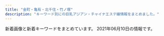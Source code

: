 ```yaml
---
title: "金町・亀有・北千住・竹ノ塚"
description: "キーワード別にの巨乳アジアン・チャイナエステ嬢情報をまとめました。"
---
```


新着画像と新着キーワードをまとめています。
2021年06月10日の情報です。

<DmmAffiliateIns />
<KeywordTable
  shops={
    [
    {
        "name": "\u5922\u306e\u5bb6",
        "station": "\u7af9\u30ce\u585a\u99c5\u6771\u53e3",
        "keywords": {
            "C": 10,
            "86": 1,
            "87": 1,
            "D": 2
        },
        "url": "http://kokoroan.jps.cm/",
        "img_links": [
            "http://kokoroan.jps.cm/images/room4.jpg",
            "http://kokoroan.jps.cm/images/staff_line.jpg",
            "http://kokoroan.jps.cm/images/end.jpg",
            "http://kokoroan.jps.cm/images/ser2.jpg",
            "http://kokoroan.jps.cm/images/girl-z2.jpg",
            "http://kokoroan.jps.cm/images/ser1.jpg",
            "http://kokoroan.jps.cm/photos/sites/31/2021/04/2021041913212572.jpg",
            "http://kokoroan.jps.cm/photos/sites/31/2021/03/2021032316410890.jpg",
            "http://kokoroan.jps.cm/images/room3.jpg",
            "http://kokoroan.jps.cm/images/mobile.jpg",
            "http://kokoroan.jps.cm/images/ser5.jpg",
            "http://kokoroan.jps.cm/images/ser4.jpg",
            "http://kokoroan.jps.cm/images/girl-z1.jpg",
            "http://kokoroan.jps.cm/images/room1.jpg",
            "http://kokoroan.jps.cm/images/ser3.jpg",
            "http://kokoroan.jps.cm/photos/sites/31/2021/03/2021032515024847.jpg",
            "http://kokoroan.jps.cm/images/room2.jpg",
            "http://kokoroan.jps.cm/images/top.jpg",
            "http://kokoroan.jps.cm/images/bj3.jpg",
            "http://kokoroan.jps.cm/images/mobile2.jpg",
            "http://kokoroan.jps.cm/photos/sites/31/2021/03/2021032515025450.jpg",
            "http://kokoroan.jps.cm/photos/sites/31/2021/04/2021041913212424.jpg",
            "http://kokoroan.jps.cm/images/service_line.jpg"
        ]
    },
    {
        "keywords": {
            "D": 6
        },
        "station": "JR\u91d1\u753a\u99c5\u5317\u53e3",
        "img_links": [
            "http://esthe-massage.pink/images/mobile1.jpg",
            "http://esthe-massage.pink/images/tb.png",
            "http://esthe-massage.pink/sp/images/cg1.jpg",
            "http://esthe-massage.pink/images/top.png",
            "http://esthe-massage.pink/images/news.jpg",
            "http://esthe-massage.pink/images/cg3.jpg",
            "http://esthe-massage.pink/sp/images/cg6.jpg",
            "http://esthe-massage.pink/sp/images/cg7.jpg",
            "http://esthe-massage.pink/sp/images/cg9.jpg",
            "http://esthe-massage.pink/images/cg1.jpg",
            "http://esthe-massage.pink/images/staff_tit.jpg",
            "http://esthe-massage.pink/images/cg6.jpg",
            "http://esthe-massage.pink/sp/images/cg3.jpg",
            "http://esthe-massage.pink/images/tb1.png",
            "http://esthe-massage.pink/images/pick.jpg",
            "http://esthe-massage.pink/sp/images/tel.png",
            "http://esthe-massage.pink/images/cg7.jpg",
            "http://esthe-massage.pink/images/mobile.jpg",
            "http://esthe-massage.pink/images/line.jpg",
            "http://esthe-massage.pink/images/staff_s.jpg",
            "http://esthe-massage.pink/sp/images/cg2.jpg",
            "http://esthe-massage.pink/images/compaign.jpg",
            "http://esthe-massage.pink/sp/images/top-img01.png",
            "http://esthe-massage.pink/images/cg2.jpg",
            "http://esthe-massage.pink/images/end3.png",
            "http://esthe-massage.pink/images/aboutus.jpg",
            "http://esthe-massage.pink/sp/images/telb.png",
            "http://esthe-massage.pink/images/bb.png",
            "http://esthe-massage.pink/sp/images/teline.png",
            "http://esthe-massage.pink/images/line2.jpg",
            "http://esthe-massage.pink/images/newface.jpg",
            "http://esthe-massage.pink/images/cg9.jpg"
        ],
        "name": "\u96c5",
        "url": "http://esthe-massage.pink/"
    },
    {
        "keywords": {
            "D": 3,
            "89": 1,
            "90": 5,
            "84": 1,
            "C": 3,
            "91": 1,
            "85": 2,
            "E": 1
        },
        "station": "JR\u91d1\u753a\u99c5\u5317\u53e3",
        "img_links": [
            "http://spring.est888.com/css/staff/staff0005-b.png",
            "http://spring.est888.com/css/staff/staff004-b.png",
            "http://spring.est888.com/css/tel.png",
            "http://spring.est888.com/css/nav/nav-003.png",
            "http://spring.est888.com/css/staff/staff012-a.png",
            "http://spring.est888.com/css/staff/staff14.png",
            "http://spring.est888.com/css/nav/nav-002.png",
            "http://spring.est888.com/css/staff/staff0005-a.png",
            "http://spring.est888.com/css/staff/staff0010-b.png",
            "http://spring.est888.com/css/staff/staff004-a.png",
            "http://spring.est888.com/css/nav/nav-001.png",
            "http://spring.est888.com/css/staff/staff010-a.png",
            "http://spring.est888.com/css/staff/staff010.png",
            "http://spring.est888.com/css/staff/staff14-b.png",
            "http://spring.est888.com/css/staff/staff004.png",
            "http://spring.est888.com/css/staff/staff13.png",
            "http://spring.est888.com/css/nav/nav-005.png",
            "http://spring.est888.com/css/nav/nav-006.png",
            "http://spring.est888.com/css/staff/staff001.png",
            "http://spring.est888.com/css/staff/staff16.png",
            "http://spring.est888.com/css/staff/staff001-a.png",
            "http://spring.est888.com/css/staff/staff012.png",
            "http://spring.est888.com/css/staff/staff13-a.png",
            "http://spring.est888.com/css/staff/staff11-a.png",
            "http://spring.est888.com/css/staff/staff001-b.png",
            "http://spring.est888.com/css/staff/staff17.png",
            "http://spring.est888.com/css/top001.png",
            "http://spring.est888.com/css/nav/nav-004.png",
            "http://spring.est888.com/css/staff/staff0005.png",
            "http://spring.est888.com/css/staff/staff17-a.png",
            "http://spring.est888.com/css/staff/staff16-a.png",
            "http://spring.est888.com/css/staff/staff14-a.png",
            "http://spring.est888.com/css/staff/staff012-b.png",
            "http://spring.est888.com/css/top0000000003.jpg",
            "http://spring.est888.com/css/staff/staff17-b.png",
            "http://spring.est888.com/css/staff/staff16-b.png",
            "http://spring.est888.com/css/staff/staff11.png",
            "http://spring.est888.com/css/staff/staff11-b.png"
        ],
        "url": "http://spring.est888.com/",
        "name": "Spring \uff5e\u30b9\u30d7\u30ea\u30f3\u30b0\uff5e"
    },
    {
        "keywords": {},
        "img_links": [],
        "url": "https://s-esthe.biz/",
        "name": "\u3057\u3093\u3061\u3083\u3093",
        "station": "\u5343\u4f4f\u5927\u6a4b\u99c5"
    },
    {
        "url": "https://renren.tyo.cm/",
        "keywords": {
            "85": 2,
            "86": 1,
            "83": 1,
            "D": 3,
            "88": 3,
            "F": 1,
            "C": 1,
            "E": 2
        },
        "img_links": [
            "https://renren.tyo.cm/images/link_nav03.jpg",
            "https://renren.tyo.cm/images/acc4.jpg",
            "https://renren.tyo.cm/photos/sites/41/2021/05/2021052004154256.jpg",
            "https://renren.tyo.cm/images/tit_new.png",
            "https://renren.tyo.cm/images/sp_top.png",
            "https://renren.tyo.cm/images/acc1.jpg",
            "https://renren.tyo.cm/images/link_nav06.jpg",
            "https://renren.tyo.cm/photos/sites/41/2021/05/2021052004155091.jpg",
            "https://renren.tyo.cm/photos/sites/41/2021/05/202105200415347.jpg",
            "https://renren.tyo.cm/images/link_nav02.jpg",
            "https://renren.tyo.cm/photos/sites/41/2021/05/2021052004154611.jpg",
            "https://renren.tyo.cm/photos/sites/41/2021/05/2021052004153875.jpg",
            "https://renren.tyo.cm/photos/sites/41/2021/05/2021052004155822.jpg",
            "https://renren.tyo.cm/photos/sites/41/2021/05/2021052004155498.jpg",
            "https://renren.tyo.cm/images/link_nav04.jpg",
            "https://renren.tyo.cm/images/acc2.jpg",
            "https://renren.tyo.cm/images/acc3.jpg",
            "https://renren.tyo.cm/images/top.png",
            "https://renren.tyo.cm/images/staff02.png",
            "https://renren.tyo.cm/images/acc6.jpg",
            "https://renren.tyo.cm/images/tit_pick.png",
            "https://renren.tyo.cm/images/end.png",
            "https://renren.tyo.cm/images/tit_link.png",
            "https://renren.tyo.cm/images/link_nav05.jpg",
            "https://renren.tyo.cm/images/acc5.jpg",
            "https://renren.tyo.cm/images/link_nav01.jpg",
            "https://renren.tyo.cm/images/side_tel.jpg",
            "https://renren.tyo.cm/images/staff01.png",
            "https://renren.tyo.cm/images/side_mobile.jpg"
        ],
        "station": "JR\u4e80\u6709\u99c5\u5357\u53e3",
        "name": "Aroma RenRen"
    },
    {
        "url": "https://besteste.com/",
        "station": "JR\u4e80\u6709\u99c5\u5317\u53e3",
        "img_links": [
            "https://besteste.com/staffPhoto/s20210427121106.jpg",
            "https://besteste.com/staffPhoto/b20210427120848.jpg",
            "https://besteste.com/staffPhoto/b20210206174200.jpg",
            "https://besteste.com/staffPhoto/b20201104202509.jpg",
            "https://besteste.com/images/slider1/03.jpg",
            "https://besteste.com/staffPhoto/s20210427121331.jpg",
            "https://besteste.com/staffPhoto/s20210427121000.jpg",
            "https://besteste.com/staffPhoto/s20201104202509.jpg",
            "https://besteste.com/staffPhoto/b20201104202235.jpg",
            "https://besteste.com/staffPhoto/b20210427121106.jpg",
            "https://besteste.com/images/mobile.jpg",
            "https://besteste.com/staffPhoto/b20210427121216.jpg",
            "https://besteste.com/js/sliderLine/slide_prev.png",
            "https://besteste.com/staffPhoto/b20210427121331.jpg",
            "https://besteste.com/staffPhoto/b20201104202356.jpg",
            "https://besteste.com/staffPhoto/b20201104201732.jpg",
            "https://besteste.com/staffPhoto/b20201223163111.jpg",
            "https://besteste.com/staffPhoto/s20201104202122.jpg",
            "https://besteste.com/staffPhoto/s20210427121216.jpg",
            "https://besteste.com/staffPhoto/b20201104202024.jpg",
            "https://besteste.com/staffPhoto/b20210206174033.jpg",
            "https://besteste.com/staffPhoto/b20210206174451.jpg",
            "https://besteste.com/staffPhoto/b20210206174329.jpg",
            "https://besteste.com/staffPhoto/s20210206174033.jpg",
            "https://besteste.com/staffPhoto/s20201104202235.jpg",
            "https://besteste.com/staffPhoto/b20210427121000.jpg",
            "https://besteste.com/staffPhoto/b20201104202637.jpg",
            "https://besteste.com/staffPhoto/s20201104202024.jpg",
            "https://besteste.com/staffPhoto/s20201104202637.jpg",
            "https://besteste.com/staffPhoto/b20210206174605.jpg",
            "https://besteste.com/staffPhoto/s20201104201732.jpg",
            "https://besteste.com/staffPhoto/s20210427120848.jpg",
            "https://besteste.com/staffPhoto/b20201104202740.jpg",
            "https://besteste.com/staffPhoto/s20201104202740.jpg",
            "https://besteste.com/staffPhoto/s20201104202356.jpg",
            "https://besteste.com/js/sliderLine/slide_next.png",
            "https://besteste.com/staffPhoto/s20201223163111.jpg",
            "https://besteste.com/images/returnBtn.png",
            "https://besteste.com/staffPhoto/b20201104202122.jpg",
            "https://besteste.com/images/slider1/01.jpg"
        ],
        "keywords": {
            "E": 2,
            "C": 1,
            "85": 2,
            "86": 1,
            "D": 2
        },
        "name": "\u685c"
    },
    {
        "url": "http://iris.este.work/",
        "img_links": [
            "http://iris.este.work/staff_t.jpg",
            "http://iris.este.work/2/uploadimg/1615527059.jpeg",
            "http://iris.este.work/2/uploadimg/1591787978.jpg",
            "http://iris.este.work/2/uploadimg/1597642441.jpeg",
            "http://iris.este.work/int1.png",
            "http://iris.este.work/sys1.jpg",
            "http://iris.este.work/2/uploadimg/1597806778.jpg",
            "http://iris.este.work/head.jpg",
            "http://iris.este.work/2/uploadimg/1610606666.jpg",
            "http://iris.este.work/2/uploadimg/1587527512.jpg",
            "http://iris.este.work/2/uploadimg/1610606533.jpg",
            "http://iris.este.work/2/uploadimg/1607661251.jpg",
            "http://iris.este.work/news.jpg",
            "http://iris.este.work/sys2.jpg",
            "http://iris.este.work/s1.png",
            "http://iris.este.work/2/uploadimg/1587527299.jpg",
            "http://iris.este.work/2/uploadimg/1604372331.jpg"
        ],
        "name": "IRIS \uff5e\u30a2\u30a4\u30ea\u30b9\uff5e",
        "station": "JR\u5317\u5343\u4f4f\u99c5\u6771\u53e3",
        "keywords": {
            "86": 3,
            "84": 1,
            "87": 1,
            "83": 1,
            "C": 2,
            "D": 4,
            "90": 1,
            "85": 3,
            "E": 2
        }
    },
    {
        "img_links": [
            "http://e-luxury.work/images/sys.jpg",
            "http://e-luxury.work/images/head.jpg",
            "http://e-luxury.work/images/2.jpg",
            "http://e-luxury.work/img/momoka1.jpg",
            "http://e-luxury.work/images/6.jpg",
            "http://e-luxury.work/images/b1.jpg",
            "http://e-luxury.work/img/mina1.jpg",
            "http://e-luxury.work/img/eri1.jpg",
            "http://e-luxury.work/images/interior_t.jpg",
            "http://e-luxury.work/images/3.jpg",
            "http://e-luxury.work/images/4.jpg",
            "http://e-luxury.work/images/ta.jpg",
            "http://e-luxury.work/images/5.jpg",
            "http://e-luxury.work/img/kayo1.jpg",
            "http://e-luxury.work/img/yuki1.jpg",
            "http://e-luxury.work/img/kayo2.jpg",
            "http://e-luxury.work/images/tel.jpg",
            "http://e-luxury.work/images/int1.jpg",
            "http://e-luxury.work/img/minami1.jpg",
            "http://e-luxury.work/images/news.jpg",
            "http://e-luxury.work/images/staff_t.jpg",
            "http://e-luxury.work/images/tt.jpg",
            "http://e-luxury.work/images/mobile.jpg",
            "http://e-luxury.work/images/1.jpg",
            "http://e-luxury.work/img/mimi1.jpg",
            "http://e-luxury.work/images/int2.jpg",
            "http://e-luxury.work/images/7.jpg"
        ],
        "station": "\u7dbe\u702c\u99c5\u897f\u53e3",
        "name": "Angel",
        "url": "http://e-luxury.work/",
        "keywords": {}
    },
    {
        "url": "http://esthe-aroma.biz/",
        "keywords": {
            "D": 18,
            "88": 4,
            "86": 14
        },
        "name": "Sakura",
        "station": "JR\u91d1\u753a\u99c5\u5317\u53e3",
        "img_links": [
            "http://esthe-aroma.biz/img/cg07.jpg",
            "http://esthe-aroma.biz/img/cg05.jpg",
            "http://esthe-aroma.biz/img/top.jpg",
            "http://esthe-aroma.biz/img/m02.jpg",
            "http://esthe-aroma.biz/img/cg02.jpg",
            "http://esthe-aroma.biz/img/ff.jpg",
            "http://esthe-aroma.biz/img/acct.jpg",
            "http://esthe-aroma.biz/img/m04.jpg",
            "http://esthe-aroma.biz/img/tr02.jpg",
            "http://esthe-aroma.biz/img/cg09.jpg",
            "http://esthe-aroma.biz/img/m03.jpg",
            "http://esthe-aroma.biz/img/syst.jpg",
            "http://esthe-aroma.biz/img/cg03.jpg",
            "http://esthe-aroma.biz/img/tr01.jpg",
            "http://esthe-aroma.biz/img/m03a.jpg",
            "http://esthe-aroma.biz/img/m05.jpg",
            "http://esthe-aroma.biz/img/m06.jpg",
            "http://esthe-aroma.biz/img/m05a.jpg",
            "http://esthe-aroma.biz/img/stal.jpg",
            "http://esthe-aroma.biz/img/cg021.jpg",
            "http://esthe-aroma.biz/img/m01.jpg",
            "http://esthe-aroma.biz/img/cg04.jpg",
            "http://esthe-aroma.biz/img/cg01.jpg",
            "http://esthe-aroma.biz/img/fla03.jpg",
            "http://esthe-aroma.biz/img/cg101.jpg",
            "http://esthe-aroma.biz/img/cg10.jpg",
            "http://esthe-aroma.biz/img/m01a.jpg",
            "http://esthe-aroma.biz/img/fla02.jpg",
            "http://esthe-aroma.biz/img/cg011.jpg",
            "http://esthe-aroma.biz/img/cg041.jpg",
            "http://esthe-aroma.biz/img/cg06.jpg",
            "http://esthe-aroma.biz/img/m02a.jpg",
            "http://esthe-aroma.biz/img/fla01.jpg",
            "http://esthe-aroma.biz/img/no.png"
        ]
    },
    {
        "keywords": {},
        "station": "JR\u4e80\u6709\u99c5\u5317\u53e3",
        "img_links": [],
        "url": "https://white.tyo.cm/",
        "name": "W\u30fb\u30db\u30ef\u30a4\u30c8"
    },
    {
        "img_links": [
            "http://youfirstesthe.com/images/top/news.png",
            "http://youfirstesthe.com/upload/girl/img03/img1_0014.jpg",
            "http://youfirstesthe.com/images/top/list_btn.png",
            "http://youfirstesthe.com/upload/girl/img03/img1_0026.jpg",
            "http://youfirstesthe.com/upload/board/img_1600470945.jpg",
            "http://youfirstesthe.com/upload/board/img_1558501433.jpg",
            "http://youfirstesthe.com/upload/girl/img03/img1_0015.jpg",
            "http://youfirstesthe.com/upload/girl/img02/img1_0015.jpg",
            "http://youfirstesthe.com/upload/girl/img03/img2_0014.jpg",
            "http://youfirstesthe.com/images/top/ranking01.png",
            "http://youfirstesthe.com/images/top/pickup_box.png",
            "http://youfirstesthe.com/upload/girl/img02/img1_0026.jpg",
            "http://youfirstesthe.com/upload/girl/img02/img1_0008.jpg",
            "http://youfirstesthe.com/upload/girl/img03/img2_0019.jpg",
            "http://youfirstesthe.com/upload/girl/img03/img2_0003.jpg",
            "http://youfirstesthe.com/images/top/ranking03.png",
            "http://youfirstesthe.com/upload/girl/img02/img1_0028.jpg",
            "http://youfirstesthe.com/upload/girl/img03/img2_0029.jpg",
            "http://youfirstesthe.com/upload/girl/img03/img1_0004.jpg",
            "http://youfirstesthe.com/upload/girl/img03/img3_0003.jpg",
            "http://youfirstesthe.com/upload/girl/img03/img4_0008.jpg",
            "http://youfirstesthe.com/upload/girl/img03/img3_0020.jpg",
            "http://youfirstesthe.com/upload/girl/img03/img2_0016.jpg",
            "http://youfirstesthe.com/upload/girl/img02/img1_0003.jpg",
            "http://youfirstesthe.com/upload/girl/img02/img1_0007.jpg",
            "http://youfirstesthe.com/upload/girl/img03/img3_0007.jpg",
            "http://youfirstesthe.com/upload/girl/img03/img1_0029.jpg",
            "http://youfirstesthe.com/upload/board/img_1616074473.jpg",
            "http://youfirstesthe.com/upload/girl/img02/img1_0019.jpg",
            "http://youfirstesthe.com/upload/girl/img03/img2_0007.jpg",
            "http://youfirstesthe.com/upload/girl/img03/img4_0007.jpg",
            "http://youfirstesthe.com/upload/girl/img02/img1_0020.jpg",
            "http://youfirstesthe.com/images/top/ranking02.png",
            "http://youfirstesthe.com/upload/girl/img02/img1_0021.jpg",
            "http://youfirstesthe.com/upload/girl/img03/img2_0020.jpg",
            "http://youfirstesthe.com/upload/girl/img03/img1_0021.jpg",
            "http://youfirstesthe.com/upload/girl/img02/img1_0004.jpg",
            "http://youfirstesthe.com/images/common/tel.png",
            "http://youfirstesthe.com/upload/girl/img03/img1_0008.jpg",
            "http://youfirstesthe.com/upload/board/img_1601452249.jpg",
            "http://youfirstesthe.com/images/common/main_txt_corona.jpg",
            "http://youfirstesthe.com/upload/board/img_1616074420.jpg",
            "http://youfirstesthe.com/upload/girl/img02/img1_0027.jpg",
            "http://youfirstesthe.com/upload/girl/img02/img1_0016.jpg",
            "http://youfirstesthe.com/upload/girl/img03/img2_0028.jpg",
            "http://youfirstesthe.com/upload/girl/img02/img1_0014.jpg",
            "http://youfirstesthe.com/upload/girl/img03/img1_0003.jpg",
            "http://youfirstesthe.com/upload/girl/img03/img1_0020.jpg",
            "http://youfirstesthe.com/upload/girl/img03/img1_0028.jpg",
            "http://youfirstesthe.com/upload/girl/img03/img3_0008.jpg",
            "http://youfirstesthe.com/upload/girl/img03/img1_0016.jpg",
            "http://youfirstesthe.com/upload/girl/img03/img1_0027.jpg",
            "http://youfirstesthe.com/upload/girl/img03/img1_0019.jpg",
            "http://youfirstesthe.com/upload/girl/img03/img1_0007.jpg",
            "http://youfirstesthe.com/upload/girl/img03/img5_0008.jpg",
            "http://youfirstesthe.com/upload/girl/img02/img1_0029.jpg",
            "http://youfirstesthe.com/upload/board/img_1555924960.jpg",
            "http://youfirstesthe.com/upload/girl/img03/img2_0008.jpg"
        ],
        "keywords": {
            "\u30bb\u30af\u30b7\u30fc": 5,
            "G": 5
        },
        "url": "http://youfirstesthe.com/",
        "name": "You First*\u30e6\u30fc\u30d5\u30a1\u30fc\u30b9\u30c8",
        "station": "\u7dbe\u702c\u99c5\u6771\u53e3"
    },
    {
        "station": "JR\u4e80\u6709\u99c5\u5317\u53e3",
        "url": "http://massage-esthe.red/",
        "name": "BODY RESORT",
        "keywords": {
            "D": 20,
            "C": 2,
            "86": 32
        },
        "img_links": [
            "http://massage-esthe.red/images/qr.jpg",
            "http://massage-esthe.red/images/an_6_02.jpg",
            "http://massage-esthe.red/images/index-2.jpg",
            "http://massage-esthe.red/images/an_6_01.jpg",
            "http://massage-esthe.red/images/staff_images/sta4.jpg",
            "http://massage-esthe.red/images/staff_images/sta5.jpg",
            "http://massage-esthe.red/images/slider/slide4s.png",
            "http://massage-esthe.red/images/r6.jpg",
            "http://massage-esthe.red/images/staff_images/sta1.jpg",
            "http://massage-esthe.red/images/an_1_02.jpg",
            "http://massage-esthe.red/images/fbb.jpg",
            "http://massage-esthe.red/images/staff_images/st6.jpg",
            "http://massage-esthe.red/images/an_3_01.jpg",
            "http://massage-esthe.red/images/line.jpg",
            "http://massage-esthe.red/images/staff_images/sta7.jpg",
            "http://massage-esthe.red/images/r2.jpg",
            "http://massage-esthe.red/images/r4.jpg",
            "http://massage-esthe.red/images/slider/slide5.png",
            "http://massage-esthe.red/images/e.jpg",
            "http://massage-esthe.red/images/staff_images/st9.jpg",
            "http://massage-esthe.red/images/staff_images/sta2.jpg",
            "http://massage-esthe.red/images/slider/slide3s.png",
            "http://massage-esthe.red/images/staff_images/st4.jpg",
            "http://massage-esthe.red/images/an_4_01.jpg",
            "http://massage-esthe.red/images/staff_images/st7.jpg",
            "http://massage-esthe.red/images/slider/slide1.png",
            "http://massage-esthe.red/images/staff_images/st5.jpg",
            "http://massage-esthe.red/images/staff_images/st2.jpg",
            "http://massage-esthe.red/images/staff_images/sta3.jpg",
            "http://massage-esthe.red/images/an_2_02.jpg",
            "http://massage-esthe.red/images/slider/slide4.png",
            "http://massage-esthe.red/images/staff_images/st1.jpg",
            "http://massage-esthe.red/images/index-1.jpg",
            "http://massage-esthe.red/images/an_5_02.jpg",
            "http://massage-esthe.red/images/slider/slide3.png",
            "http://massage-esthe.red/images/r7.jpg",
            "http://massage-esthe.red/images/r3.jpg",
            "http://massage-esthe.red/images/staff_images/st3.jpg",
            "http://massage-esthe.red/images/r5.jpg",
            "http://massage-esthe.red/images/an_1_01.jpg",
            "http://massage-esthe.red/images/an_2_01.jpg",
            "http://massage-esthe.red/images/staff_images/sta6.jpg",
            "http://massage-esthe.red/images/staff_images/sta9.jpg",
            "http://massage-esthe.red/images/an_4_02.jpg",
            "http://massage-esthe.red/images/slider/slide5s.png",
            "http://massage-esthe.red/images/slider/slide2s.png",
            "http://massage-esthe.red/images/an_3_02.jpg",
            "http://massage-esthe.red/images/no.png",
            "http://massage-esthe.red/images/an_5_01.jpg",
            "http://massage-esthe.red/images/slider/slide2.png",
            "http://massage-esthe.red/images/slider/slide1s.png",
            "http://massage-esthe.red/images/line1.jpg",
            "http://massage-esthe.red/images/staff_images/sl.png"
        ]
    },
    {
        "station": "JR\u91d1\u753a\u99c5\u5317\u53e3",
        "img_links": [
            "https://lush.jpn.vin/images/room1.jpg",
            "https://lush.jpn.vin/photos/sites/6/2020/12/202012140206371.jpg",
            "https://lush.jpn.vin/images/tit_staff.jpg",
            "https://lush.jpn.vin/images/bg_comend.jpg",
            "https://lush.jpn.vin/images/border-bottom.png",
            "https://lush.jpn.vin/images/rb.png",
            "https://lush.jpn.vin/images/tit_news.png",
            "https://lush.jpn.vin/photos/sites/6/2021/05/202105260132415.jpg",
            "https://lush.jpn.vin/images/lb.png",
            "https://lush.jpn.vin/photos/sites/6/2021/01/2021012905303514.jpg",
            "https://lush.jpn.vin/images/side_mobile.png",
            "https://lush.jpn.vin/photos/sites/6/2021/01/2021011906135643.jpg",
            "https://lush.jpn.vin/photos/sites/6/2020/12/2020121402072787.jpg",
            "https://lush.jpn.vin/images/girl.png",
            "https://lush.jpn.vin/images/tit_pick.jpg",
            "https://lush.jpn.vin/images/room2.jpg",
            "https://lush.jpn.vin/photos/sites/6/2020/12/2020121402082025.jpg",
            "https://lush.jpn.vin/photos/sites/6/2020/12/2020121402091934.jpg",
            "https://lush.jpn.vin/images/top.png",
            "https://lush.jpn.vin/images/room3.jpg",
            "https://lush.jpn.vin/images/room4.jpg",
            "https://lush.jpn.vin/images/end.jpg",
            "https://lush.jpn.vin/photos/sites/6/2021/02/2021021804400223.jpg"
        ],
        "name": "\u30e9\u30c3\u30b7\u30e5",
        "url": "https://lush.jpn.vin/",
        "keywords": {
            "86": 24,
            "C": 14,
            "85": 8,
            "88": 8,
            "89": 8,
            "D": 32,
            "87": 8,
            "90": 8
        }
    },
    {
        "name": "\u30e9\u30c3\u30ad\u30fc\u30b9\u30bf\u30fc",
        "station": "JR\u4e80\u6709\u99c5\u5317\u53e3",
        "keywords": {
            "86": 4,
            "C": 13,
            "87": 8,
            "D": 12
        },
        "img_links": [
            "http://www.luckystar.esturl.com/files/001-03.jpg",
            "http://www.luckystar.esturl.com/files/007.jpg",
            "http://www.luckystar.esturl.com/img/btn_blog.png",
            "http://www.luckystar.esturl.com/img/tel.png",
            "http://www.luckystar.esturl.com/img/pickup.jpg",
            "http://www.luckystar.esturl.com/files/002.jpg",
            "http://www.luckystar.esturl.com/files/003.jpg",
            "http://www.luckystar.esturl.com/files/006-03.jpg",
            "http://www.luckystar.esturl.com/files/005-03.jpg",
            "http://www.luckystar.esturl.com/img/goback.jpg",
            "http://www.luckystar.esturl.com/files/007-02.jpg",
            "http://www.luckystar.esturl.com/files/006-02.jpg",
            "http://www.luckystar.esturl.com/files/006.jpg",
            "http://www.luckystar.esturl.com/files/002-02.jpg",
            "http://www.luckystar.esturl.com/files/001-02.jpg",
            "http://www.luckystar.esturl.com/images/slider/2.jpg",
            "http://www.luckystar.esturl.com/files/005-02.jpg",
            "http://www.luckystar.esturl.com/files/003-02.jpg",
            "http://www.luckystar.esturl.com/img/ttl_news.png",
            "http://www.luckystar.esturl.com/files/002-03.jpg",
            "http://www.luckystar.esturl.com/images/slider/1.jpg",
            "http://www.luckystar.esturl.com/images/slider/3.jpg",
            "http://www.luckystar.esturl.com/files/001.jpg",
            "http://www.luckystar.esturl.com/img/ttl_info.png",
            "http://www.luckystar.esturl.com/files/007-03.jpg",
            "http://www.luckystar.esturl.com/files/005.jpg",
            "http://www.luckystar.esturl.com/files/003-03.jpg"
        ],
        "url": "http://www.luckystar.esturl.com/"
    },
    {
        "keywords": {
            "87": 3,
            "86": 3
        },
        "station": "\u7af9\u30ce\u585a\u99c5\u6771\u53e3",
        "name": "\u5927\u5bb6\u65cf",
        "url": "http://esthe-aroma.xyz/",
        "img_links": [
            "http://esthe-aroma.xyz/images/cg01.jpg",
            "http://esthe-aroma.xyz/images/home_002.png",
            "http://esthe-aroma.xyz/images/esthe1.jpg",
            "http://esthe-aroma.xyz/images/cg02.jpg",
            "http://esthe-aroma.xyz/images/esthe3.jpg",
            "http://esthe-aroma.xyz/images/acc.jpg",
            "http://esthe-aroma.xyz/images/main1.jpg",
            "http://esthe-aroma.xyz/images/clear.png",
            "http://esthe-aroma.xyz/images/main-sp.jpg",
            "http://esthe-aroma.xyz/images/acc1.jpg",
            "http://esthe-aroma.xyz/images/info.png",
            "http://esthe-aroma.xyz/images/friend.png",
            "http://esthe-aroma.xyz/images/gallery.png",
            "http://esthe-aroma.xyz/images/staff.png",
            "http://esthe-aroma.xyz/images/esthe2.jpg",
            "http://esthe-aroma.xyz/images/header3.png",
            "http://esthe-aroma.xyz/images/blog_002.png",
            "http://esthe-aroma.xyz/images/home.png",
            "http://esthe-aroma.xyz/images/link.png"
        ]
    },
    {
        "url": "https://kungangm.jimdofree.com/",
        "img_links": [
            "https://image.jimcdn.com/app/cms/image/transf/dimension=1080x1024:format=jpg/path/s491738307dab8ed0/image/i0ab0a1b77accb1c7/version/1622889641/image.jpg",
            "https://image.jimcdn.com/app/cms/image/transf/dimension=960x1024:format=jpg/path/s491738307dab8ed0/image/i8114f4be25f79eef/version/1622963495/image.jpg",
            "https://image.jimcdn.com/app/cms/image/transf/dimension=210x1024:format=jpg/path/s491738307dab8ed0/image/i16322469d316d7dd/version/1622963544/image.jpg",
            "https://image.jimcdn.com/app/cms/image/transf/none/path/s491738307dab8ed0/image/i5806f8c0fbbca598/version/1417614009/image.jpg",
            "https://image.jimcdn.com/app/cms/image/transf/dimension=1080x1024:format=jpg/path/s491738307dab8ed0/image/ie54739bfe4411825/version/1621849495/image.jpg",
            "https://image.jimcdn.com/app/cms/image/transf/none/path/s491738307dab8ed0/image/iba7a970dbc047ea1/version/1622963325/image.jpg"
        ],
        "name": "\u541b\u5b89",
        "keywords": {},
        "station": "\u5800\u5207\u83d6\u84b2\u5712\u99c5"
    },
    {
        "name": "\u96c5",
        "url": "http://www.relax-miyabi.com/",
        "img_links": [
            "http://www.relax-miyabi.com/img/top-course_off.jpg",
            "http://www.relax-miyabi.com/files/019-02.jpg",
            "http://www.relax-miyabi.com/img/glo_05_off.jpg",
            "http://www.relax-miyabi.com/img/top-h5R.jpg",
            "http://www.relax-miyabi.com/files/014-02.jpg",
            "http://www.relax-miyabi.com/img/h4-top.jpg",
            "http://www.relax-miyabi.com/img/glo_03_off.jpg",
            "http://www.relax-miyabi.com/img/footer-top_off.jpg",
            "http://www.relax-miyabi.com/img/glo_04_off.jpg",
            "http://www.relax-miyabi.com/files/019.jpg",
            "http://www.relax-miyabi.com/img/top-h5R2.jpg",
            "http://www.relax-miyabi.com/img/icon_tel.png",
            "http://www.relax-miyabi.com/img/bnr-02_off.jpg",
            "http://www.relax-miyabi.com/files/019-03.jpg",
            "http://www.relax-miyabi.com/img/glo_02_off.jpg",
            "http://www.relax-miyabi.com/img/glo_06_off.jpg",
            "http://www.relax-miyabi.com/img/slider/3.jpg",
            "http://www.relax-miyabi.com/files/014.jpg",
            "http://www.relax-miyabi.com/img/slider/2.jpg",
            "http://www.relax-miyabi.com/files/014-03.jpg",
            "http://www.relax-miyabi.com/img/glo_01_off.jpg",
            "http://www.relax-miyabi.com/img/top-course2_off.jpg",
            "http://www.relax-miyabi.com/img/slider/1.jpg",
            "http://www.relax-miyabi.com/img/bnr-01_off.jpg"
        ],
        "keywords": {
            "88": 3,
            "D": 6,
            "86": 3
        },
        "station": "\u4e94\u53cd\u91ce\u99c5"
    },
    {
        "keywords": {
            "C": 2,
            "D": 5,
            "84": 1
        },
        "img_links": [
            "http://ningyo-hime.com/js/sliderLine/slide_prev.png",
            "http://ningyo-hime.com/staffPhoto/b20201230174356.jpg",
            "http://ningyo-hime.com/images/gallery1.png",
            "http://ningyo-hime.com/staffPhoto/b20200630134438.jpg",
            "http://ningyo-hime.com/staffPhoto/s20201212112712.jpg",
            "http://ningyo-hime.com/staffPhoto/s20201101082513.jpg",
            "http://ningyo-hime.com/staffPhoto/b20201212112712.jpg",
            "http://ningyo-hime.com/staffPhoto/b20201212104914.jpg",
            "http://ningyo-hime.com/staffPhoto/b20200707192550.jpg",
            "http://ningyo-hime.com/staffPhoto/b20200905132814.jpg",
            "http://ningyo-hime.com/staffPhoto/b20201101082513.jpg",
            "http://ningyo-hime.com/uploadfiles/Image/campaignNingyoHimeCom.jpg",
            "http://ningyo-hime.com/staffPhoto/s20191003141511.jpg",
            "http://ningyo-hime.com/images/mobile.jpg",
            "http://ningyo-hime.com/images/slider1/01.jpg",
            "http://ningyo-hime.com/staffPhoto/s20200707192550.jpg",
            "http://ningyo-hime.com/staffPhoto/s20200905132814.jpg",
            "http://ningyo-hime.com/images/slider1/03.jpg",
            "http://ningyo-hime.com/staffPhoto/s20201230174356.jpg",
            "http://ningyo-hime.com/js/sliderLine/slide_next.png",
            "http://ningyo-hime.com/staffPhoto/s20200630134438.jpg",
            "http://ningyo-hime.com/staffPhoto/s20200626161755.jpg",
            "http://ningyo-hime.com/staffPhoto/s20201212104914.jpg",
            "http://ningyo-hime.com/staffPhoto/b20191003141511.jpg",
            "http://ningyo-hime.com/images/returnBtn.png",
            "http://ningyo-hime.com/staffPhoto/b20200626161755.jpg"
        ],
        "url": "http://ningyo-hime.com/",
        "name": "\u4eba\u9b5a\u59eb",
        "station": "\u7dbe\u702c\u99c5\u6771\u53e3"
    },
    {
        "keywords": {
            "84": 1,
            "G": 1,
            "85": 3,
            "C": 4,
            "91": 1,
            "89": 1,
            "90": 3,
            "E": 2
        },
        "img_links": [
            "http://spring02.est888.com/css/osusume01.png",
            "http://spring02.est888.com/css/nav/nav-005.png",
            "http://spring02.est888.com/css/staff/staff11-a.png",
            "http://spring02.est888.com/css/staff/staff12-b.png",
            "http://spring02.est888.com/css/staff/staff005-b.png",
            "http://spring02.est888.com/css/top04.png",
            "http://spring02.est888.com/css/staff/staff04-b.png",
            "http://spring02.est888.com/css/staff/staff11.png",
            "http://spring02.est888.com/css/staff/staff04.png",
            "http://spring02.est888.com/css/nav/nav-004.png",
            "http://spring02.est888.com/css/staff/staff11-b.png",
            "http://spring02.est888.com/css/nav/nav-006.png",
            "http://spring02.est888.com/css/tel.png",
            "http://spring02.est888.com/css/staff/staff01.png",
            "http://spring02.est888.com/css/top003.png",
            "http://spring02.est888.com/css/staff/staff003-b.png",
            "http://spring02.est888.com/css/nav/nav-002.png",
            "http://spring02.est888.com/css/staff/staff03-a.png",
            "http://spring02.est888.com/css/top02-left.png",
            "http://spring02.est888.com/css/staff/staff09-a.png",
            "http://spring02.est888.com/css/staff/staff03.png",
            "http://spring02.est888.com/css/staff/staff12.png",
            "http://spring02.est888.com/css/staff/staff008-b.png",
            "http://spring02.est888.com/css/staff/staff04-a.png",
            "http://spring02.est888.com/css/staff/staff005.png",
            "http://spring02.est888.com/css/staff/staff005-a.png",
            "http://spring02.est888.com/css/staff/staff010-b.png",
            "http://spring02.est888.com/css/staff/staff01-a.png",
            "http://spring02.est888.com/css/staff/staff09.png",
            "http://spring02.est888.com/css/staff/staff010.png",
            "http://spring02.est888.com/css/staff/staff01-b.png",
            "http://spring02.est888.com/css/staff/staff0008.png",
            "http://spring02.est888.com/css/staff/staff010-a.png",
            "http://spring02.est888.com/css/staff/staff12-a.png",
            "http://spring02.est888.com/css/top01.png",
            "http://spring02.est888.com/css/staff/staff09-b.png",
            "http://spring02.est888.com/css/nav/nav-001.png",
            "http://spring02.est888.com/css/nav/nav-003.png"
        ],
        "url": "http://spring02.est888.com/",
        "station": "\u7dbe\u702c\u99c5\u897f\u53e3",
        "name": "Spring-\u30b9\u30d7\u30ea\u30f3\u30b0-"
    },
    {
        "keywords": {},
        "img_links": [],
        "station": "JR\u4e80\u6709\u99c5\u5317\u53e3",
        "name": "\u30b5\u30e9\u30f3",
        "url": "http://kenkohouse.com/"
    },
    {
        "img_links": [],
        "name": "Arzt spa\u30fb\u30a2\u30eb\u30c4\u30b9\u30d1",
        "url": "https://arzt-spa.iest.info/",
        "keywords": {},
        "station": "JR\u4e80\u6709\u99c5\u5357\u53e3"
    },
    {
        "name": "Amor-\u30a2\u30e2\u30fc\u30eb-",
        "station": "\u6885\u5cf6\u99c5",
        "url": "http://relax-esthe.tokyo/",
        "keywords": {},
        "img_links": [
            "http://relax-esthe.tokyo/css/m-head1.jpg",
            "http://relax-esthe.tokyo/css/top-left01.jpg",
            "http://relax-esthe.tokyo/css/m-top-right02.jpg",
            "http://relax-esthe.tokyo/css/staff/staff02.png",
            "http://relax-esthe.tokyo/images/call.png",
            "http://relax-esthe.tokyo/css/staff/staff06.png",
            "http://relax-esthe.tokyo/css/m-top-right04.jpg",
            "http://relax-esthe.tokyo/css/m-top-right03.jpg",
            "http://relax-esthe.tokyo/css/m-right.jpg",
            "http://relax-esthe.tokyo/css/m-top-right01.jpg",
            "http://relax-esthe.tokyo/css/staff/staff0n.png",
            "http://relax-esthe.tokyo/css/staff/staff07.png",
            "http://relax-esthe.tokyo/css/m-yejiao.jpg",
            "http://relax-esthe.tokyo/css/m-top02.jpg",
            "http://relax-esthe.tokyo/css/staff/staff03.png",
            "http://relax-esthe.tokyo/css/staff/staff01.png",
            "http://relax-esthe.tokyo/css/m-left.jpg",
            "http://relax-esthe.tokyo/css/staff/staff09.png"
        ]
    },
    {
        "keywords": {},
        "img_links": [
            "http://www.maria0228.com/img/ayumi.jpg",
            "http://www.maria0228.com/img/3.jpg",
            "http://www.maria0228.com/img/5.jpg",
            "http://www.maria0228.com/img/yuri.jpg",
            "http://www.maria0228.com/img/danni.jpg",
            "http://www.maria0228.com/img/erika.jpg",
            "http://www.maria0228.com/img/7.jpg",
            "http://www.maria0228.com/img/aya.jpg",
            "http://www.maria0228.com/img/4.jpg",
            "http://www.maria0228.com/img/nana.jpg",
            "http://www.maria0228.com/img/mina.jpg",
            "http://www.maria0228.com/img/6.jpg",
            "http://www.maria0228.com/img/2.jpg",
            "http://www.maria0228.com/img/1.jpg"
        ],
        "name": "\u7652\u3057\u306e\u5bb6",
        "station": "JR\u4e80\u6709\u99c5\u5317\u53e3",
        "url": "http://www.maria0228.com/"
    },
    {
        "url": "http://angela.esjp.xyz/",
        "img_links": [
            "http://angela.esjp.xyz/images/newsbg.png",
            "http://angela.esjp.xyz/girl/2.jpg",
            "http://angela.esjp.xyz/images/mobile_bg.png",
            "http://angela.esjp.xyz/images/pickup_line.png",
            "http://angela.esjp.xyz/images/roomimg/photo02.jpg",
            "http://angela.esjp.xyz/girl/5.jpg",
            "http://angela.esjp.xyz/images/roomimg/photo01.jpg",
            "http://angela.esjp.xyz/images/nophotos.jpg",
            "http://angela.esjp.xyz/girl/3.jpg",
            "http://angela.esjp.xyz/girl/1.jpg",
            "http://angela.esjp.xyz/girl/6.jpg",
            "http://angela.esjp.xyz/girl/4.jpg",
            "http://angela.esjp.xyz/images/tel_footer.png",
            "http://angela.esjp.xyz/images/topbg.jpg",
            "http://angela.esjp.xyz/images/staff_bg.png"
        ],
        "station": "\u7dbe\u702c\u99c5\u6771\u53e3",
        "keywords": {},
        "name": "Angela \u30a2\u30f3\u30b8\u30a7\u30e9"
    },
    {
        "img_links": [],
        "name": "Plaisir\u30fb\u30d7\u30ec\u30b8\u30fc\u30eb",
        "url": "https://bright.xyz.mn/",
        "keywords": {},
        "station": "JR\u4e80\u6709\u99c5\u5357\u53e3"
    },
    {
        "keywords": {},
        "station": "JR\u4e80\u6709\u99c5\u5317\u53e3",
        "img_links": [],
        "name": "\u82b1\u6d77",
        "url": "http://manzoku666.ests.jp/"
    },
    {
        "img_links": [],
        "keywords": {},
        "name": "heart Peace \uff5e\u30cf\u30fc\u30c8\u30d4\u30fc\u30b9\uff5e",
        "url": "https://heart-peace.business.site/",
        "station": "\u7dbe\u702c\u99c5"
    },
    {
        "img_links": [],
        "keywords": {},
        "url": "http://iyasinobara.oks.bz/",
        "name": "\u7652\u3057\u306e\u8594\u8587",
        "station": "JR\u91d1\u753a\u99c5\u5317\u53e3"
    },
    {
        "img_links": [
            "http://www.yurikago-massage.work/img/sta10.jpg",
            "http://www.yurikago-massage.work/img/sta7.jpg",
            "http://www.yurikago-massage.work/img/sta9.jpg",
            "http://www.yurikago-massage.work/img/sta8.jpg",
            "http://www.yurikago-massage.work/img/st6.jpg",
            "http://www.yurikago-massage.work/img/st8.jpg",
            "http://www.yurikago-massage.work/img/st12.jpg",
            "http://www.yurikago-massage.work/img/st7.jpg",
            "http://www.yurikago-massage.work/img/st09.jpg",
            "http://www.yurikago-massage.work/img/st13.jpg",
            "http://www.yurikago-massage.work/img/botton.jpg",
            "http://www.yurikago-massage.work/img/sta6.jpg",
            "http://www.yurikago-massage.work/img/sta13.jpg",
            "http://www.yurikago-massage.work/img/sta11.jpg",
            "http://www.yurikago-massage.work/img/mo.png",
            "http://www.yurikago-massage.work/img/fla-2.jpg",
            "http://www.yurikago-massage.work/img/nos.jpg",
            "http://www.yurikago-massage.work/img/st10.jpg",
            "http://www.yurikago-massage.work/img/st9.jpg",
            "http://www.yurikago-massage.work/img/sta12.jpg",
            "http://www.yurikago-massage.work/img/st11.jpg",
            "http://www.yurikago-massage.work/img/fla-1.jpg"
        ],
        "keywords": {
            "F": 4,
            "E": 4,
            "86": 6,
            "88": 4,
            "87": 4,
            "85": 8,
            "D": 14,
            "C": 15
        },
        "url": "http://www.yurikago-massage.work/",
        "station": "JR\u91d1\u753a\u99c5\u5317\u53e3",
        "name": "\u3086\u308a\u304b\u3054"
    },
    {
        "name": "\u7e01",
        "keywords": {},
        "station": "\u897f\u65b0\u4e95\u99c5\u897f\u53e3",
        "url": "http://rakuen.ies.fun/",
        "img_links": []
    },
    {
        "keywords": {},
        "name": "Tulip\uff5e\u30c1\u30e5\u30fc\u30ea\u30c3\u30d7",
        "station": "JR\u5357\u5343\u4f4f\u99c5\u5357\u53e3",
        "url": "http://www.hi-msg.com/tulip/",
        "img_links": []
    },
    {
        "url": "http://sumirety.xyz/",
        "keywords": {},
        "name": "\u5fc3",
        "img_links": [],
        "station": "\u6885\u5cf6\u99c5"
    },
    {
        "keywords": {
            "85": 36,
            "D": 88,
            "86": 35,
            "87": 9,
            "84": 8
        },
        "url": "http://urara.tyo.cm/",
        "station": "JR\u91d1\u753a\u99c5\u5317\u53e3",
        "name": "\u9e97",
        "img_links": [
            "http://urara.tyo.cm/images/ico02.png",
            "http://urara.tyo.cm/images/top.png",
            "http://urara.tyo.cm/photos/sites/5/2020/08/2020082101302071.jpg",
            "http://urara.tyo.cm/photos/sites/5/2021/06/2021060107130435.jpg",
            "http://urara.tyo.cm/images/tit_staff02.png",
            "http://urara.tyo.cm/images/link_nav02.png",
            "http://urara.tyo.cm/photos/sites/5/2020/09/2020091508111353.jpg",
            "http://urara.tyo.cm/images/slider02.png",
            "http://urara.tyo.cm/images/pagetop.png",
            "http://urara.tyo.cm/images/slider03.png",
            "http://urara.tyo.cm/photos/sites/5/2021/02/2021021804210413.jpg",
            "http://urara.tyo.cm/images/bg_infotit.png",
            "http://urara.tyo.cm/photos/sites/5/2020/11/2020112706272440.jpg",
            "http://urara.tyo.cm/images/link_nav05.png",
            "http://urara.tyo.cm/images/tit_info01.png",
            "http://urara.tyo.cm/images/link_nav04.png",
            "http://urara.tyo.cm/photos/sites/5/2020/07/2020072904152438.jpg",
            "http://urara.tyo.cm/images/link_nav06.png",
            "http://urara.tyo.cm/images/link_nav01.png",
            "http://urara.tyo.cm/images/link_nav03.png",
            "http://urara.tyo.cm/photos/sites/5/2020/07/2020072904152474.jpg",
            "http://urara.tyo.cm/photos/sites/5/2020/07/2020072904152344.jpg",
            "http://urara.tyo.cm/images/tit_info02.png",
            "http://urara.tyo.cm/images/slider01.png",
            "http://urara.tyo.cm/photos/sites/5/2020/07/2020072904152581.jpg",
            "http://urara.tyo.cm/photos/sites/5/2021/06/2021060107130367.jpg"
        ]
    },
    {
        "station": "JR\u91d1\u753a\u99c5\u5317\u53e3",
        "url": "http://raku.est888.com/",
        "name": "\u697d",
        "keywords": {
            "C": 2,
            "89": 1,
            "87": 2,
            "D": 1
        },
        "img_links": [
            "http://raku.est888.com/css/staff/staff00001-a.png",
            "http://raku.est888.com/css/staff/staff01-a.png",
            "http://raku.est888.com/css/osusume001.jpg",
            "http://raku.est888.com/css/nav/nav-005.jpg",
            "http://raku.est888.com/css/tel.png",
            "http://raku.est888.com/css/nav/nav-002.jpg",
            "http://raku.est888.com/css/nav/nav-006.jpg",
            "http://raku.est888.com/css/nav/nav-001.jpg",
            "http://raku.est888.com/css/nav/nav-004.jpg",
            "http://raku.est888.com/css/cam00001.jpg",
            "http://raku.est888.com/css/nav/nav-003.jpg",
            "http://raku.est888.com/css/top02-left.png",
            "http://raku.est888.com/css/staff/staff0002-a.png"
        ]
    },
    {
        "img_links": [
            "http://aroma-heal.com/img/tit.jpg",
            "http://aroma-heal.com/staff/yuki/01.jpg",
            "http://aroma-heal.com/img/tel.jpg",
            "http://aroma-heal.com/img/cam.jpg",
            "http://aroma-heal.com/img/sysetc.png",
            "http://aroma-heal.com/img/sys2.png",
            "http://aroma-heal.com/img/add.jpg",
            "http://aroma-heal.com/img/pc.jpg",
            "http://aroma-heal.com/img/paypay.png",
            "http://aroma-heal.com/img/pic.jpg",
            "http://aroma-heal.com/img/t-o.jpg",
            "http://aroma-heal.com/img/sys1.png",
            "http://aroma-heal.com/img/info.jpg",
            "http://aroma-heal.com/img/t-s.jpg",
            "http://aroma-heal.com/img/sys3.png",
            "http://aroma-heal.com/staff/aoi/01.jpg",
            "http://aroma-heal.com/img/botton.jpg",
            "http://aroma-heal.com/img/adrs.jpg",
            "http://aroma-heal.com/img/t-a.jpg",
            "http://aroma-heal.com/img/t-r.jpg",
            "http://aroma-heal.com/img/sys4.png",
            "http://aroma-heal.com/img/t-t.jpg",
            "http://aroma-heal.com/staff/mimi/01.jpg"
        ],
        "name": "\u7f8e\u5802",
        "station": "JR\u5317\u5343\u4f4f\u99c5\u6771\u53e3",
        "url": "http://aroma-heal.com/",
        "keywords": {}
    },
    {
        "img_links": [
            "http://starrysky.esnavi.work/2/uploadimg/1565558725.jpg",
            "http://starrysky.esnavi.work/1-1PZ515095RN.jpg",
            "http://starrysky.esnavi.work/2/uploadimg/1609136727.jpeg",
            "https://pwchp.com/images_editor/124/images/1559717095-146381_2.jpg",
            "http://starrysky.esnavi.work/vis_theptframe.png",
            "http://starrysky.esnavi.work/2/uploadimg/1618889943.jpeg",
            "http://starrysky.esnavi.work/2/uploadimg/1596225793.jpg",
            "http://starrysky.esnavi.work/2/uploadimg/1574764277.jpg",
            "http://starrysky.esnavi.work/iDl2toJilLq62VX.png",
            "http://starrysky.esnavi.work/2/uploadimg/1609136908.jpeg",
            "http://starrysky.esnavi.work/2/uploadimg/1617615141.jpeg",
            "https://century.pwchp.com/images/vis_theptframe.png"
        ],
        "station": "\u7dbe\u702c\u99c5\u6771\u53e3",
        "keywords": {
            "83": 9,
            "D": 9,
            "E": 9,
            "88": 9,
            "90": 27,
            "C": 9,
            "85": 18,
            "\u80f8": 1
        },
        "url": "http://starrysky.esnavi.work/",
        "name": "\u6fc0\u5b89\u5929\u4f7f"
    },
    {
        "url": "http://bananokoi.ies.bz/",
        "station": "\u7dbe\u702c\u99c5\u6771\u53e3",
        "img_links": [],
        "keywords": {},
        "name": "\u82b1\u306e\u604b"
    },
    {
        "img_links": [
            "http://ayase-ai.jpest.net/uploads//sites/33/2020/12/r3-1.png",
            "http://ayase-ai.jpest.net/uploads//sites/33/2020/12/r1.png",
            "http://ayase-ai.jpest.net/uploads//sites/33/2020/12/main_top-1.png",
            "http://ayase-ai.jpest.net/uploads//sites/33/2020/12/shishu-2.png",
            "http://ayase-ai.jpest.net/uploads//sites/33/2020/12/main_top.png",
            "http://ayase-ai.jpest.net/uploads//sites/33/2020/11/g3-225x300.jpg",
            "http://ayase-ai.jpest.net/uploads//sites/33/2020/11/g1.jpg",
            "http://ayase-ai.jpest.net/uploads//sites/33/2021/04/g1-225x300.jpg",
            "http://ayase-ai.jpest.net/uploads//sites/33/2021/01/g1.jpg",
            "http://ayase-ai.jpest.net/uploads//sites/33/2020/11/g2-225x300.jpg",
            "http://ayase-ai.jpest.net/uploads//sites/33/2020/11/g4.jpg",
            "http://ayase-ai.jpest.net/uploads//sites/33/2020/11/g1-225x300.jpg",
            "http://ayase-ai.jpest.net/uploads//sites/33/2020/11/g5-225x300.jpg",
            "http://ayase-ai.jpest.net/uploads//sites/33/2020/12/main_bottom-1.png",
            "http://ayase-ai.jpest.net/uploads//sites/33/2020/12/r2-1.png",
            "http://ayase-ai.jpest.net/uploads//sites/33/2020/12/mobile-1.jpg",
            "http://ayase-ai.jpest.net/uploads//sites/33/2020/11/g3.jpg",
            "http://ayase-ai.jpest.net/uploads//sites/33/2020/12/re.jpg",
            "http://ayase-ai.jpest.net/uploads//sites/33/2020/11/g2.jpg",
            "http://ayase-ai.jpest.net/uploads//sites/33/2020/12/main_bottom.png",
            "http://ayase-ai.jpest.net/uploads//sites/33/2021/01/g1-225x300.jpg",
            "http://ayase-ai.jpest.net/uploads//sites/33/2020/11/m-top02-1.jpg",
            "http://ayase-ai.jpest.net/uploads//sites/33/2020/11/g4-225x300.jpg",
            "http://ayase-ai.jpest.net/uploads//sites/33/2020/12/r4-1.png",
            "http://ayase-ai.jpest.net/uploads//sites/33/2020/12/ma01-1.jpg",
            "http://ayase-ai.jpest.net/uploads//sites/33/2021/04/g1.jpg",
            "http://ayase-ai.jpest.net/uploads//sites/33/2020/12/ss.png",
            "http://ayase-ai.jpest.net/uploads//sites/33/2020/11/g6-225x300.jpg",
            "http://ayase-ai.jpest.net/uploads//sites/33/2020/11/g5.jpg",
            "http://ayase-ai.jpest.net/uploads//sites/33/2020/11/g6.jpg"
        ],
        "url": "http://ayase-ai.jpest.net/",
        "name": "\u611b",
        "keywords": {},
        "station": "\u7dbe\u702c\u99c5\u6771\u53e3"
    },
    {
        "keywords": {
            "D": 4,
            "87": 2,
            "E": 2,
            "86": 2,
            "89": 2
        },
        "img_links": [
            "http://koi.rankuens.com/css/staff/staff08.jpg",
            "http://koi.rankuens.com/css/nav/nav02.jpg",
            "http://koi.rankuens.com/css/staff/staff11-b.jpg",
            "http://koi.rankuens.com/css/nav/nav01.jpg",
            "http://koi.rankuens.com/css/staff/staff00006.jpg",
            "http://koi.rankuens.com/css/nav/nav04.jpg",
            "http://koi.rankuens.com/css/right.jpg",
            "http://koi.rankuens.com/css/staff/staff00005.jpg",
            "http://koi.rankuens.com/css/staff/staff09.jpg",
            "http://koi.rankuens.com/css/top004.jpg",
            "http://koi.rankuens.com/css/head03.jpg",
            "http://koi.rankuens.com/css/staff/staff11-a.jpg",
            "http://koi.rankuens.com/css/nav/nav06.jpg",
            "http://koi.rankuens.com/css/nav/nav03.jpg",
            "http://koi.rankuens.com/css/top00000001.jpg",
            "http://koi.rankuens.com/css/nav/nav05.jpg",
            "http://koi.rankuens.com/css/top005.jpg",
            "http://koi.rankuens.com/css/left.jpg",
            "http://koi.rankuens.com/css/staff/staff10.jpg"
        ],
        "station": "JR\u4e80\u6709\u99c5\u5357\u53e3",
        "url": "http://koi.rankuens.com/",
        "name": "\u604b\u4eba\u697d\u5712"
    },
    {
        "station": "\u6885\u5cf6\u99c5",
        "keywords": {},
        "name": "\u5065\u5eb7\u306e\u5bb6",
        "url": "http://kenkounoie-umejima.este88.com/",
        "img_links": [
            "http://kenkounoie-umejima.este88.com/gals/risa1.jpg",
            "http://kenkounoie-umejima.este88.com/images/acc2.jpg",
            "http://kenkounoie-umejima.este88.com/images/acc3.jpg",
            "http://kenkounoie-umejima.este88.com/images/info.png",
            "http://kenkounoie-umejima.este88.com/images/img2.jpg",
            "http://kenkounoie-umejima.este88.com/gals/kiki1.jpg",
            "http://kenkounoie-umejima.este88.com/gals/ai1.jpg",
            "http://kenkounoie-umejima.este88.com/i/sp02.jpg",
            "http://kenkounoie-umejima.este88.com/images/qr.jpg",
            "http://kenkounoie-umejima.este88.com/images/img3.jpg",
            "http://kenkounoie-umejima.este88.com/images/acc5.jpg",
            "http://kenkounoie-umejima.este88.com/images/img1.jpg",
            "http://kenkounoie-umejima.este88.com/gals/mimi1.jpg",
            "http://kenkounoie-umejima.este88.com/images/img4.jpg",
            "http://kenkounoie-umejima.este88.com/images/acc1.jpg",
            "http://kenkounoie-umejima.este88.com/gals/akane1.jpg",
            "http://kenkounoie-umejima.este88.com/gals/rika1.jpg",
            "http://kenkounoie-umejima.este88.com/gals/emi1.jpg",
            "http://kenkounoie-umejima.este88.com/images/acc4.jpg"
        ]
    },
    {
        "name": "\u6cc9\u30fb\u3044\u305a\u307f",
        "station": "\u5317\u5343\u4f4f\u99c5\u6771\u53e3",
        "img_links": [
            "https://moon-love.info/images/slider1/03.jpg",
            "https://moon-love.info/images/gallery1.png",
            "https://moon-love.info/images/returnBtn.png",
            "https://moon-love.info/uploadfiles/Image/image.png",
            "https://moon-love.info/js/sliderLine/slide_next.png",
            "https://moon-love.info/images/slider1/01.jpg",
            "https://moon-love.info/staffPhoto/b20200711151214.jpg",
            "https://moon-love.info/staffPhoto/s20200711151214.jpg",
            "https://moon-love.info/images/noImg.jpg",
            "https://moon-love.info/js/sliderLine/slide_prev.png",
            "https://moon-love.info/staffPhoto/b20200527170611.jpg",
            "https://moon-love.info/staffPhoto/s20200527170611.jpg",
            "https://moon-love.info/images/mobile.jpg",
            "https://moon-love.info/uploadfiles/images/campaignIyasiHealCom.jpg",
            "https://moon-love.info/images/slider1/02.jpg"
        ],
        "keywords": {
            "E": 2,
            "D": 1
        },
        "url": "https://moon-love.info/"
    },
    {
        "img_links": [
            "http://www.kenyoku.work/images/3.jpg",
            "http://www.kenyoku.work/images/int1.png",
            "http://www.kenyoku.work/images/2.jpg",
            "http://www.kenyoku.work/images/4.jpg",
            "http://www.kenyoku.work/images/head.jpg",
            "http://www.kenyoku.work/images/s1.png",
            "http://www.kenyoku.work/images/b1.jpg",
            "http://www.kenyoku.work/images/news.jpg",
            "http://www.kenyoku.work/images/info.png",
            "http://www.kenyoku.work/img/risa1.jpg",
            "http://www.kenyoku.work/images/1.jpg",
            "http://www.kenyoku.work/images/b2.jpg",
            "http://www.kenyoku.work/img/hana1.jpg",
            "http://www.kenyoku.work/images/staff_t.jpg",
            "http://www.kenyoku.work/images/sys.jpg",
            "http://www.kenyoku.work/images/mobile.jpg",
            "http://www.kenyoku.work/images/interior_t.jpg",
            "http://www.kenyoku.work/images/int2.png",
            "http://www.kenyoku.work/img/ami1.jpg",
            "http://www.kenyoku.work/img/miki1.jpg"
        ],
        "station": "JR\u91d1\u753a\u99c5\u5317\u53e3",
        "name": "\u5065\u6b32",
        "url": "http://www.kenyoku.work/",
        "keywords": {}
    }
]
}
/>
<DmmAffiliateScript />
